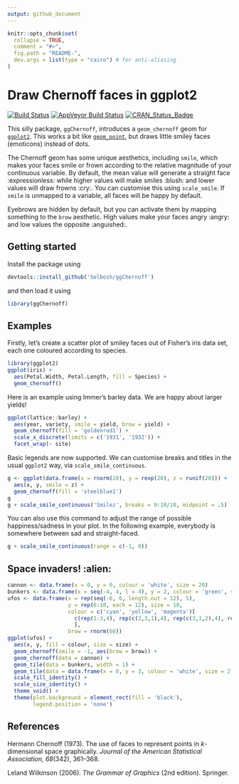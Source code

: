 ```yaml
---
output: github_document
---
```


<!-- README.md is generated from README.Rmd. Please edit that file -->

```r
knitr::opts_chunk$set(
  collapse = TRUE,
  comment = "#>",
  fig.path = "README-",
  dev.args = list(type = "cairo") # for anti-aliasing
)
```

# Draw Chernoff faces in ggplot2

[![Build Status](https://travis-ci.org/Selbosh/ggChernoff.svg?branch=master)](https://travis-ci.org/Selbosh/ggChernoff)
[![AppVeyor Build Status](https://ci.appveyor.com/api/projects/status/github/Selbosh/ggChernoff?branch=master&svg=true)](https://ci.appveyor.com/project/Selbosh/ggChernoff)
[![CRAN_Status_Badge](http://www.r-pkg.org/badges/version/ggChernoff)](https://cran.r-project.org/package=ggChernoff)

This silly package, `ggChernoff`, introduces a `geom_chernoff` geom for [`ggplot2`](http://ggplot2.org).
This works a bit like [`geom_point`](http://docs.ggplot2.org/current/geom_point.html),
but draws little smiley faces (emoticons) instead of dots.

The Chernoff geom has some unique aesthetics, including `smile`,
which makes your faces smile or frown according to the relative magnitude of your continuous variable.
By default, the mean value will generate a straight face :expressionless: while higher values will make smiles :blush: and lower values will draw frowns :cry:. You can customise this using `scale_smile`.
If `smile` is unmapped to a variable, all faces will be happy by default.

Eyebrows are hidden by default, but you can activate them by mapping something to the `brow` aesthetic.
High values make your faces angry :angry: and low values the opposite :anguished:.

## Getting started

Install the package using
```r
devtools::install_github('Selbosh/ggChernoff')
```
and then load it using
```r
library(ggChernoff)
```

## Examples

Firstly, let's create a scatter plot of smiley faces out of Fisher's iris data set, each one coloured according to species.
```r
library(ggplot2)
ggplot(iris) +
  aes(Petal.Width, Petal.Length, fill = Species) +
  geom_chernoff()
```

Here is an example using Immer's barley data. We are happy about larger yields!
```r
ggplot(lattice::barley) +
  aes(year, variety, smile = yield, brow = yield) +
  geom_chernoff(fill = 'goldenrod1') +
  scale_x_discrete(limits = c('1931', '1932')) +
  facet_wrap(~ site)
```

Basic legends are now supported. We can customise breaks and titles in the usual `ggplot2` way, via `scale_smile_continuous`.

```r
g <- ggplot(data.frame(x = rnorm(20), y = rexp(20), z = runif(20))) +
  aes(x, y, smile = z) +
  geom_chernoff(fill = 'steelblue1')
g
g + scale_smile_continuous('Smilez', breaks = 0:10/10, midpoint = .5)
```

You can also use this command to adjust the range of possible happiness/sadness in your plot. In the following example, everybody is somewhere between sad and straight-faced.

```r
g + scale_smile_continuous(range = c(-1, 0))
```

## Space invaders! :alien:

```r
cannon <- data.frame(x = 0, y = 0, colour = 'white', size = 20)
bunkers <- data.frame(x = seq(-4, 4, l = 4), y = 2, colour = 'green', size = 1)
ufos <- data.frame(x = rep(seq(-6, 6, length.out = 12), 5),
                   y = rep(6:10, each = 12), size = 10,
                   colour = c('cyan', 'yellow', 'magenta')[
                     c(rep(1:3,4), rep(c(2,3,1),4), rep(c(3,1,2),4), rep(1:3,4), rep(c(2,3,1),4))
                     ],
                   brow = rnorm(60))
ggplot(ufos) +
  aes(x, y, fill = colour, size = size) +
  geom_chernoff(smile = -1, aes(brow = brow)) +
  geom_chernoff(data = cannon) +
  geom_tile(data = bunkers, width = 1) +
  geom_tile(data = data.frame(x = 0, y = 3, colour = 'white', size = 2), width = .1) +
  scale_fill_identity() +
  scale_size_identity() +
  theme_void() +
  theme(plot.background = element_rect(fill = 'black'),
        legend.position = 'none')
```

## References
Hermann Chernoff (1973).
The use of faces to represent points in *k*-dimensional space graphically.
*Journal of the American Statistical Association, 68*(342), 361–368.

Leland Wilkinson (2006).
*The Grammar of Graphics* (2nd edition).
Springer.
